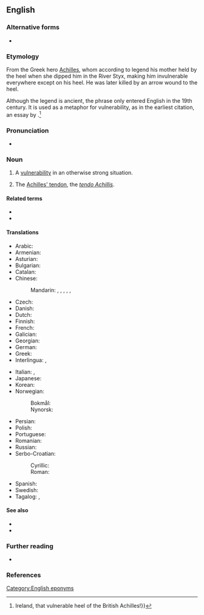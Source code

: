 {{also|Achilles' heel}}
==English==

===Alternative forms===
* {{l|en|Achilles' heel}}

===Etymology===
From the Greek hero [[Achilles]], whom according to legend his mother held by the heel when she dipped him in the River Styx, making him invulnerable everywhere except on his heel. He was later killed by an arrow wound to the heel.

Although the legend is ancient, the phrase only entered English in the 19th century. It is used as a metaphor for vulnerability, as in the earliest citation, an essay by {{w|Samuel Taylor Coleridge}}.<ref>{{cite-journal|work=The friend; a literary, moral, and political weekly paper|issue=26|month=March|author=Samuel Taylor Coleridge|authorlink=Samuel Taylor Coleridge|year=1810|page=431|pageurl=https://archive.org/details/friendliterarymo02cole/page/431/mode/1up|passage={{...}} Ireland, that vulnerable heel of the British Achilles!}}</ref>

===Pronunciation===
* {{a|UK|US}} {{IPA|en|/əˌkɪl.iːz ˈhiːl/}}

===Noun===
{{en-noun}}

# A [[vulnerability]] in an otherwise strong situation.
#: {{syn|en|soft spot|vulnerability|weakness|weak spot|kryptonite|Thesaurus:weak spot}}
# {{lb|en|anatomy}} The [[Achilles' tendon]], the ''[[tendo Achillis]]''.

====Related terms====
* {{l|en|Achilles}}
* {{l|en|Achilles' tendon}}

====Translations====
{{trans-top|vulnerability in an otherwise strong situation}}
* Arabic: {{t|ar|نُقْطَة ضَعِيف|f}}
* Armenian: {{t+|hy|աքիլեսյան գարշապար}}
* Asturian: {{t+|ast|calcañu d'Aquiles|m}}
* Bulgarian: {{t|bg|Ахилесова пета|f}}
* Catalan: {{t|ca|taló d'Aquil·les|m}}
* Chinese:
*: Mandarin: {{t|cmn|弱項}}, {{t|cmn|弱项|tr=ruòxiàng}}, {{t+|cmn|軟肋}}, {{t+|cmn|软肋|tr=ruǎnlèi}}, {{t|cmn|阿喀琉斯之踵|tr=Ākāliúsī zhī zhǒng}}, {{t|cmn|致命要害}}
* Czech: {{t|cs|Achilova pata|f}}
* Danish: {{t+|da|akilleshæl|c}}
* Dutch: {{t+|nl|achilleshiel}}
* Finnish: {{t+|fi|akilleenkantapää}}
* French: {{t+|fr|talon d'Achille|m}}
* Galician: {{t|gl|talón de Aquiles|m}}
* Georgian: {{t|ka|აქილევსის ქუსლი}}
* German: {{t+|de|Achillesferse|f}}
* Greek: {{t+|el|αχίλλειος πτέρνα|f}}
* Interlingua: {{t|ia|calce de Achilles}}, {{t|ia|talon de Achilles}}
{{trans-mid}}
* Italian: {{t|it|tallone di Achille}}, {{t|it|tallone d'Achille|m}}
* Japanese: {{t|ja|アキレス腱|tr=Akiresuken}}
* Korean: {{t|ko|아킬레스 건|sc=Kore}}
* Norwegian:
*: Bokmål: {{t+|nb|akilleshæl|m}}
*: Nynorsk: {{t|nn|akilleshæl|m}}
* Persian: {{t|fa|پاشنه آشیل|tr=pāšne-ye-āšīl}}
* Polish: {{t+|pl|pięta Achillesa|f}}
* Portuguese: {{t+|pt|calcanhar de Aquiles|m}}
* Romanian: {{t+|ro|călcâiul lui Ahile|n}}
* Russian: {{t+|ru|ахилле́сова пята́|f}}
* Serbo-Croatian:
*: Cyrillic: {{t|sh|Ахилова пета|f|sc=Cyrl}}
*: Roman: {{t|sh|Ahilova peta|f}}
* Spanish: {{t|es|talón de Aquiles|m}}
* Swedish: {{t+|sv|akilleshäl|c}}
* Tagalog: {{t|tl|sakong ni Akiles}}, {{t|tl|sakong ni Aquiles}}
{{trans-bottom}}

{{trans-see|Achilles' tendon}}

====See also====
* {{l|en|feet of clay}}
* {{l|en|hamartia}}

===Further reading===
* {{pedia}}

===References===
<references/>

[[Category:English eponyms]]
